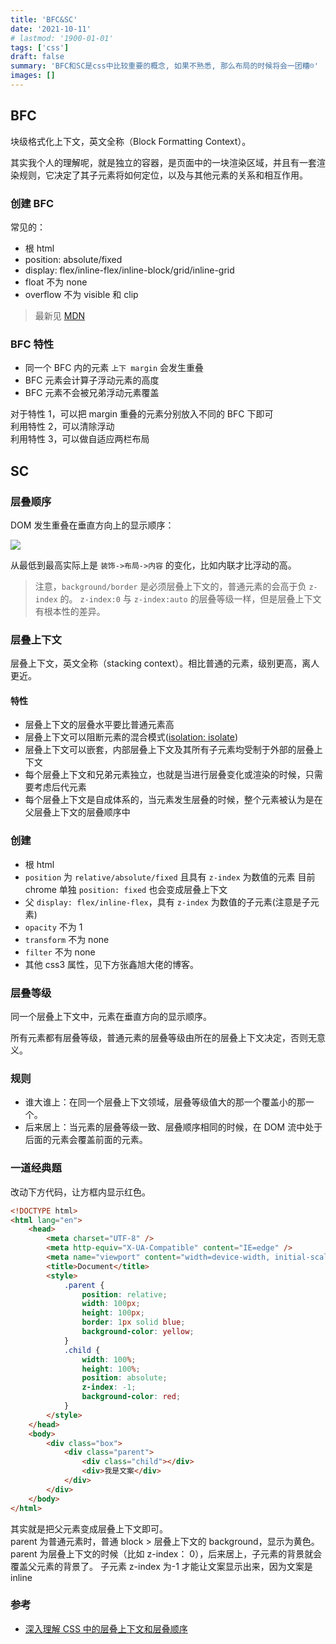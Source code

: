 ```yaml
---
title: 'BFC&SC'
date: '2021-10-11'
# lastmod: '1900-01-01'
tags: ['css']
draft: false
summary: 'BFC和SC是css中比较重要的概念, 如果不熟悉, 那么布局的时候将会一团糟☹️'
images: []
---
```


## BFC

块级格式化上下文，英文全称（Block Formatting Context）。

其实我个人的理解呢，就是独立的容器，是页面中的一块渲染区域，并且有一套渲染规则，它决定了其子元素将如何定位，以及与其他元素的关系和相互作用。

### 创建 BFC

常见的：

- 根 html
- position: absolute/fixed
- display: flex/inline-flex/inline-block/grid/inline-grid
- float 不为 none
- overflow 不为 visible 和 clip

> 最新见 [MDN](https://developer.mozilla.org/en-US/docs/Web/Guide/CSS/Block_formatting_context)

### BFC 特性

- 同一个 BFC 内的元素 `上下 margin` 会发生重叠
- BFC 元素会计算子浮动元素的高度
- BFC 元素不会被兄弟浮动元素覆盖

对于特性 1，可以把 margin 重叠的元素分别放入不同的 BFC 下即可  
利用特性 2，可以清除浮动  
利用特性 3，可以做自适应两栏布局

## SC

### 层叠顺序

DOM 发生重叠在垂直方向上的显示顺序：

![](https://cdn.jsdelivr.net/gh/yokiizx/picgo@main/img/20221006131841.png)

从最低到最高实际上是 `装饰->布局->内容` 的变化，比如内联才比浮动的高。

> 注意，`background/border` 是必须层叠上下文的，普通元素的会高于负 `z-index` 的。
> `z-index:0` 与 `z-index:auto` 的层叠等级一样，但是层叠上下文有根本性的差异。

### 层叠上下文

层叠上下文，英文全称（stacking context）。相比普通的元素，级别更高，离人更近。

#### 特性

- 层叠上下文的层叠水平要比普通元素高
- 层叠上下文可以阻断元素的混合模式([isolation: isolate](https://www.zhangxinxu.com/wordpress/2016/01/understand-css3-isolation-isolate/))
- 层叠上下文可以嵌套，内部层叠上下文及其所有子元素均受制于外部的层叠上下文
- 每个层叠上下文和兄弟元素独立，也就是当进行层叠变化或渲染的时候，只需要考虑后代元素
- 每个层叠上下文是自成体系的，当元素发生层叠的时候，整个元素被认为是在父层叠上下文的层叠顺序中

### 创建

- 根 html
- `position` 为 `relative/absolute/fixed` 且具有 `z-index` 为数值的元素
  目前 chrome 单独 `position: fixed` 也会变成层叠上下文
- 父 `display: flex/inline-flex`，具有 `z-index` 为数值的子元素(注意是子元素)
- `opacity` 不为 1
- `transform` 不为 none
- `filter` 不为 none
- 其他 css3 属性，见下方张鑫旭大佬的博客。

### 层叠等级

同一个层叠上下文中，元素在垂直方向的显示顺序。

所有元素都有层叠等级，普通元素的层叠等级由所在的层叠上下文决定，否则无意义。

### 规则

- 谁大谁上：在同一个层叠上下文领域，层叠等级值大的那一个覆盖小的那一个。
- 后来居上：当元素的层叠等级一致、层叠顺序相同的时候，在 DOM 流中处于后面的元素会覆盖前面的元素。

### 一道经典题

改动下方代码，让方框内显示红色。

```html
<!DOCTYPE html>
<html lang="en">
    <head>
        <meta charset="UTF-8" />
        <meta http-equiv="X-UA-Compatible" content="IE=edge" />
        <meta name="viewport" content="width=device-width, initial-scale=1.0" />
        <title>Document</title>
        <style>
            .parent {
                position: relative;
                width: 100px;
                height: 100px;
                border: 1px solid blue;
                background-color: yellow;
            }
            .child {
                width: 100%;
                height: 100%;
                position: absolute;
                z-index: -1;
                background-color: red;
            }
        </style>
    </head>
    <body>
        <div class="box">
            <div class="parent">
                <div class="child"></div>
                <div>我是文案</div>
            </div>
        </div>
    </body>
</html>
```

其实就是把父元素变成层叠上下文即可。  
parent 为普通元素时，普通 block > 层叠上下文的 background，显示为黄色。
parent 为层叠上下文的时候（比如 z-index： 0），后来居上，子元素的背景就会覆盖父元素的背景了。
子元素 z-index 为-1 才能让文案显示出来，因为文案是 inline

### 参考

- [深入理解 CSS 中的层叠上下文和层叠顺序](https://www.zhangxinxu.com/wordpress/2016/01/understand-css-stacking-context-order-z-index/?shrink=1)
